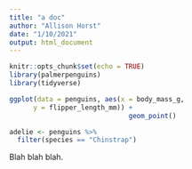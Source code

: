 ```yaml
---
title: "a doc"
author: "Allison Horst"
date: "1/10/2021"
output: html_document
---
```


```r
knitr::opts_chunk$set(echo = TRUE)
library(palmerpenguins)
library(tidyverse)
```

```r
ggplot(data = penguins, aes(x = body_mass_g, 
      y = flipper_length_mm)) + 
                              geom_point()

```

```r
adelie <- penguins %>% 
  filter(species == "Chinstrap")
```

Blah blah blah.

